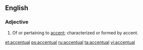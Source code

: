 ==English==

===Adjective===
{{infl|en|adjective}}

#Of or pertaining to [[accent]]; characterized or formed by accent.

[[et:accentual]]
[[ps:accentual]]
[[ru:accentual]]
[[ta:accentual]]
[[vi:accentual]]